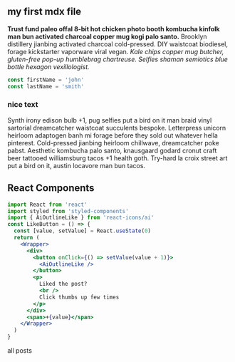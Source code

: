 
<section className="mdx-page">

## my first mdx file

**Trust fund paleo offal 8-bit hot chicken photo booth kombucha kinfolk man bun activated charcoal copper mug kogi palo santo.** Brooklyn distillery jianbing activated charcoal cold-pressed. DIY waistcoat biodiesel, forage kickstarter vaporware viral vegan. _Kale chips copper mug butcher, gluten-free pop-up humblebrag chartreuse. Selfies shaman semiotics blue bottle hexagon vexillologist._

<div className="code">

```js
const firstName = 'john'
const lastName = 'smith'
```

</div>

<div className="nice-text">

<h3>nice text</h3>

<FiInfo className="nice-text-icon" />

Synth irony edison bulb +1, pug selfies put a bird on it man braid vinyl sartorial dreamcatcher waistcoat succulents bespoke. Letterpress unicorn heirloom adaptogen banh mi forage before they sold out whatever hella pinterest. Cold-pressed jianbing heirloom chillwave, dreamcatcher poke pabst. Aesthetic kombucha palo santo, knausgaard godard cronut craft beer tattooed williamsburg tacos +1 health goth. Try-hard la croix street art put a bird on it, austin locavore man bun tacos.

</div>

<h2> React Components </h2>

<Counter />

<div className="code">

```jsx
import React from 'react'
import styled from 'styled-components'
import { AiOutlineLike } from 'react-icons/ai'
const LikeButton = () => {
  const [value, setValue] = React.useState(0)
  return (
    <Wrapper>
      <div>
        <button onClick={() => setValue(value + 1)}>
          <AiOutlineLike />
        </button>
        <p>
          Liked the post?
          <br />
          Click thumbs up few times
        </p>
      </div>
      <span>+{value}</span>
    </Wrapper>
  )
}
```

</div>

<LikeButton />

<Link to="/posts" className="btn center-btn">
  all posts
</Link>

</section>
